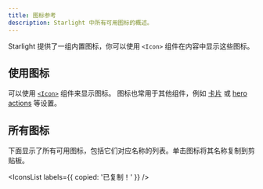 ```yaml
---
title: 图标参考
description: Starlight 中所有可用图标的概述。
---
```


Starlight 提供了一组内置图标，你可以使用 `<Icon>` 组件在内容中显示这些图标。

## 使用图标

可以使用 [`<Icon>`](/zh-cn/components/icons/) 组件来显示图标。
图标也常用于其他组件，例如 [卡片](/zh-cn/components/cards/) 或 [hero actions](/zh-cn/reference/frontmatter/#hero) 等设置。

## 所有图标

下面显示了所有可用图标，包括它们对应名称的列表。单击图标将其名称复制到剪贴板。


<IconsList labels={{ copied: '已复制！' }} />
